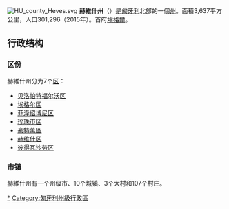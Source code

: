 {{Unreferenced|time=2020-03-08T09:06:49+00:00}}
[[File:HU_county_Heves.svg|right]]
'''赫維什州'''（{{lang-hu|Heves megye}}）是[[匈牙利|匈牙利]]北部的一個[[匈牙利州份|州]]。面積3,637平方公里，人口301,296（2015年）。首府[[埃格爾|埃格爾]]。

== 行政结构 ==
=== 区份 ===
赫維什州分为7个[[匈牙利区份|区]]：
* [[贝洛帕特福尔沃区|贝洛帕特福尔沃区]]
* [[埃格尔区|埃格尔区]]
* [[菲泽绍博尼区|菲泽绍博尼区]]
* [[珍珠市区|珍珠市区]]
* [[豪特萬區|豪特萬區]]
* [[赫维什区|赫维什区]]
* [[彼得瓦沙劳区|彼得瓦沙劳区]]

=== 市镇 ===
赫維什州有一个州级市、10个城镇、3个大村和107个村庄。


{{匈牙利州份}}
{{Authority control}}

[[Category:赫维什州|*]]
[[Category:匈牙利州級行政區|Category:匈牙利州級行政區]]
